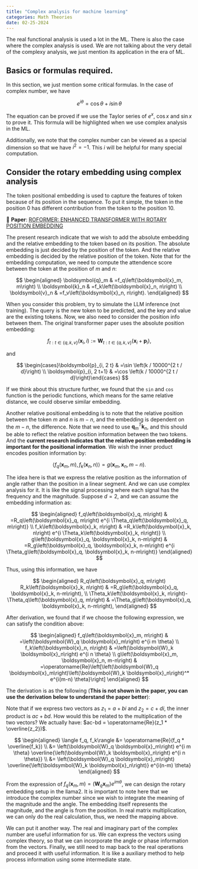 ```yaml
---
title: "Complex analysis for machine learning"
categories: Math Theories
date: 02-25-2024
---
```


::: {.callout-tip}
The real functional analysis is used a lot in the ML. There is also the case where the complex analysis is used. We are not talking about the very detail of the complexy analysis, we just mention its application in the era of ML. 
:::

## Basics or formulas required.

In this section, we just mention some critical formulas. In the case of complex number, we have

$$
e^{i \theta}=\cos \theta+i \sin \theta
$$

The equation can be proved if we use the Taylor series of $e^x$, $\operatorname{cos} x$ and $\operatorname{sin} x$ to prove it. This formula will be highlighted when we use complex analysis in the ML. 

Additionally, we note that the complex number can be viewed as a special dimension so that we have $i^2=-1$. This $i$ will be helpful for many special computation.


## Consider the rotary embedding using complex analysis

The token positional embedding is used to capture the features of token because of its position in the sequence. To put it simple, the token in the position 0 has different contribution from the token to the position 10. 

::: {.callout-tip}
📝 **Paper**: [ROFORMER: ENHANCED TRANSFORMER WITH ROTARY
POSITION EMBEDDING](https://arxiv.org/pdf/2104.09864.pdf)
:::

The present research indicate that we wish to add the absolute embedding and the relative embedding to the token based on its position. The absolute embedding is just decided by the position of the token. And the relative embedding is decided by the relative position of the token. Note that for the embedding computation, we need to compute the attendence score between the token at the position of $m$ and $n$:

$$
\begin{aligned}
\boldsymbol{q}_m & =f_q\left(\boldsymbol{x}_m, m\right) \\
\boldsymbol{k}_n & =f_k\left(\boldsymbol{x}_n, n\right) \\
\boldsymbol{v}_n & =f_v\left(\boldsymbol{x}_n, n\right).
\end{aligned}
$$

When you consider this problem, try to simulate the LLM inference (not training). The query is the new token to be predicted, and the key and value are the existing tokens. Now, we also need to consider the position info between them. The original transformer paper uses the absolute position embedding:

$$
f_{t: t \in\{q, k, v\}}\left(\boldsymbol{x}_i, i\right):=\boldsymbol{W}_{t: t \in\{q, k, v\}}\left(\boldsymbol{x}_i+\boldsymbol{p}_i\right),
$$

and 

$$
\begin{cases}\boldsymbol{p}_{i, 2 t} & =\sin \left(k / 10000^{2 t / d}\right) \\ \boldsymbol{p}_{i, 2 t+1} & =\cos \left(k / 10000^{2 t / d}\right)\end{cases}
$$

If we think about this structure further, we found that the `sin` and `cos` function is the periodic functions, which means for the same relative distance, we could observe similar embedding. 

Another relative positional embedding is to note that the relative position between the token $m$ and $n$ is $m-n$, and the embedding is dependent on the $m-n$, the difference. Note that we need to use $\boldsymbol{q}_m^T\boldsymbol{k}_n$, and this should be able to reflect the relative position information between the two tokens. And the **current research indicates that the relative position embedding is important for the positional information**. We wish the inner product encodes position information by:

$$
\left\langle f_q\left(\boldsymbol{x}_m, m\right), f_k\left(\boldsymbol{x}_n, n\right)\right\rangle=g\left(\boldsymbol{x}_m, \boldsymbol{x}_n, m-n\right) .
$$

The idea here is that we express the relative position as the information of angle rather than the position in a linear segment.  And we can use complex analysis for it. It is like the signal processing where each signal has the frequency and the magnitude. Suppose $d=2$, and we can assume the embedding information as:

$$
\begin{aligned}
f_q\left(\boldsymbol{x}_q, m\right) & =R_q\left(\boldsymbol{x}_q, m\right) e^{i \Theta_q\left(\boldsymbol{x}_q, m\right)} \\
f_k\left(\boldsymbol{x}_k, n\right) & =R_k\left(\boldsymbol{x}_k, n\right) e^{i \Theta_k\left(\boldsymbol{x}_k, n\right)} \\
g\left(\boldsymbol{x}_q, \boldsymbol{x}_k, n-m\right) & =R_g\left(\boldsymbol{x}_q, \boldsymbol{x}_k, n-m\right) e^{i \Theta_g\left(\boldsymbol{x}_q, \boldsymbol{x}_k, n-m\right)}
\end{aligned}
$$

Thus, using this information, we have

$$
\begin{aligned}
R_q\left(\boldsymbol{x}_q, m\right) R_k\left(\boldsymbol{x}_k, n\right) & =R_g\left(\boldsymbol{x}_q, \boldsymbol{x}_k, n-m\right), \\
\Theta_k\left(\boldsymbol{x}_k, n\right)-\Theta_q\left(\boldsymbol{x}_q, m\right) & =\Theta_g\left(\boldsymbol{x}_q, \boldsymbol{x}_k, n-m\right),
\end{aligned}
$$

After derivation, we found that if we choose the following expression, we can satisfy the condition above:

$$
\begin{aligned}
f_q\left(\boldsymbol{x}_m, m\right) & =\left(\boldsymbol{W}_q \boldsymbol{x}_m\right) e^{i m \theta} \\
f_k\left(\boldsymbol{x}_n, n\right) & =\left(\boldsymbol{W}_k \boldsymbol{x}_n\right) e^{i n \theta} \\
g\left(\boldsymbol{x}_m, \boldsymbol{x}_n, m-n\right) & =\operatorname{Re}\left[\left(\boldsymbol{W}_q \boldsymbol{x}_m\right)\left(\boldsymbol{W}_k \boldsymbol{x}_n\right)^* e^{i(m-n) \theta}\right]
\end{aligned}
$$

The derivation is as the following (**This is not shown in the paper, you can use the derivation below to understand the paper better**):

Note that if we express two vectors as $z_1 = a + bi$ and $z_2 = c + di$, the inner product is $ac + bd$. How would this be related to the multiplication of the two vectors? We actually have: $ac-bd = \operatorname{Re}(z_1 * \overline{z_2})$.

$$
\begin{aligned}
\langle f_q, f_k\rangle &= \operatorname{Re}(f_q * \overline{f_k}) \\
      &= \left(\boldsymbol{W}_q \boldsymbol{x}_m\right) e^{i m \theta} \overline{\left(\boldsymbol{W}_k \boldsymbol{x}_n\right) e^{i n \theta}} \\
      &= \left(\boldsymbol{W}_q \boldsymbol{x}_m\right) \overline{\left(\boldsymbol{W}_k \boldsymbol{x}_n\right)} e^{i(n-m) \theta} 
\end{aligned}
$$

From the expression of $f_q\left(\boldsymbol{x}_m, m\right) =\left(\boldsymbol{W}_q \boldsymbol{x}_m\right) e^{i m \theta}$, we can design the rotary embedding setup in the llama2. It is important to note here that we introduce the complex number since we wish to integrate the meaning of the magnitude and the angle. The embedding itself represents the magnitude, and the angle is from the position. In real matrix multiplication, we can only do the real calculation, thus, we need the mapping above.

We can put it another way. The real and imaginary part of the complex number are useful information for us. We can express the vectors using complex theory, so that we can incorporate the angle or phase information from the vectors. Finally, we still need to map back to the real operations and proceed it with useful information. It is like a auxiliary method to help process information using some intermediate state.